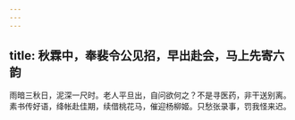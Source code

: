 ```yaml
---
---
---
```

title: 秋霖中，奉裴令公见招，早出赴会，马上先寄六韵
---



雨暗三秋日，泥深一尺时。老人平旦出，自问欲何之？不是寻医药，非干送别离。素书传好语，绛帐赴佳期，续借桃花马，催迎杨柳姬。只愁张录事，罚我怪来迟。
